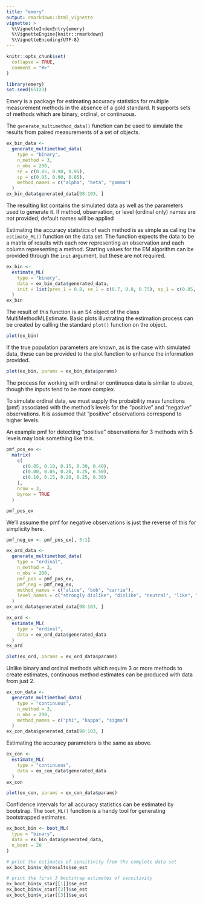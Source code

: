 ```yaml
---
title: "emery"
output: rmarkdown::html_vignette
vignette: >
  %\VignetteIndexEntry{emery}
  %\VignetteEngine{knitr::rmarkdown}
  %\VignetteEncoding{UTF-8}
---
```


```r
knitr::opts_chunk$set(
  collapse = TRUE,
  comment = "#>"
)
```

```r
library(emery)
set.seed(65123)
```

Emery is a package for estimating accuracy statistics for multiple measurement
methods in the absence of a gold standard. It supports sets of methods which are
binary, ordinal, or continuous. 

The `generate_multimethod_data()` function can be used to simulate the results 
from paired measurements of a set of objects. 

```r
ex_bin_data <- 
  generate_multimethod_data(
    type = "binary",
    n_method = 3,
    n_obs = 200,
    se = c(0.85, 0.90, 0.95),
    sp = c(0.95, 0.90, 0.85),
    method_names = c("alpha", "beta", "gamma")
  )
ex_bin_data$generated_data[98:103, ]
```

The resulting list contains the simulated data as well as the parameters used
to generate it. If method, observation, or level (ordinal only) names are not
provided, default names will be applied

Estimating the accuracy statistics of each method is as simple as calling the
`estimate_ML()` function on the data set. The function expects the data to be a
matrix of results with each row representing an observation and each column 
representing a method. Starting values for the EM algorithm can be provided 
through the `init` argument, but these are not required.

```r
ex_bin <- 
  estimate_ML(
    type = "binary",
    data = ex_bin_data$generated_data,
    init = list(prev_1 = 0.8, se_1 = c(0.7, 0.8, 0.75), sp_1 = c(0.85, 0.95, 0.75))
  )
ex_bin
```

The result of this function is an S4 object of the class MultiMethodMLEstimate.
Basic plots illustrating the estimation process can be created by calling the 
standard `plot()` function on the object.

```r
plot(ex_bin)
```

If the true population parameters are known, as is the case with simulated data,
these can be provided to the plot function to enhance the information provided.

```r
plot(ex_bin, params = ex_bin_data$params)
```

The process for working with ordinal or continuous data is similar to above, 
though the inputs tend to be more complex.

To simulate ordinal data, we must supply the probability mass functions (pmf) associated 
with the method's levels for the "positive" and "negative" observations. It is 
assumed that "positive" observations correspond to higher levels.

An example pmf for detecting "positive" observations for 3 methods with 5 levels
may look something like this.

```r
pmf_pos_ex <- 
  matrix(
    c(
      c(0.05, 0.10, 0.15, 0.30, 0.40),
      c(0.00, 0.05, 0.20, 0.25, 0.50),
      c(0.10, 0.15, 0.20, 0.25, 0.30)
    ),
    nrow = 3, 
    byrow = TRUE
  )

pmf_pos_ex

```
We'll assume the pmf for negative observations is just the reverse of this for 
simplicity here.

```r
pmf_neg_ex <- pmf_pos_ex[, 5:1]
```


```r
ex_ord_data <- 
  generate_multimethod_data(
    type = "ordinal",
    n_method = 3,
    n_obs = 200,
    pmf_pos = pmf_pos_ex,
    pmf_neg = pmf_neg_ex,
    method_names = c("alice", "bob", "carrie"),
    level_names = c("strongly dislike", "dislike", "neutral", "like", "strongly like")
  )
ex_ord_data$generated_data[98:103, ]
```


```r
ex_ord <- 
  estimate_ML(
    type = "ordinal",
    data = ex_ord_data$generated_data
  )
ex_ord
```

```r
plot(ex_ord, params = ex_ord_data$params)
```

Unlike binary and ordinal methods which require 3 or more methods to create 
estimates, continuous method estimates can be produced with data from just 2.

```r
ex_con_data <- 
  generate_multimethod_data(
    type = "continuous",
    n_method = 3,
    n_obs = 200,
    method_names = c("phi", "kappa", "sigma")
  )
ex_con_data$generated_data[98:103, ]
```

Estimating the accuracy parameters is the same as above.

```r
ex_con <- 
  estimate_ML(
    type = "continuous",
    data = ex_con_data$generated_data
  )
ex_con
```

```r
plot(ex_con, params = ex_con_data$params)
```

Confidence intervals for all accuracy statistics can be estimated by bootstrap.
The `boot_ML()` function is a handy tool for generating bootstrapped estimates.

```r
ex_boot_bin <- boot_ML(
  type = "binary",
  data = ex_bin_data$generated_data,
  n_boot = 20
)

# print the estimates of sensitivity from the complete data set
ex_boot_bin$v_0@results$se_est

# print the first 3 bootstrap estimates of sensitivity
ex_boot_bin$v_star[[1]]$se_est
ex_boot_bin$v_star[[2]]$se_est
ex_boot_bin$v_star[[3]]$se_est
```

